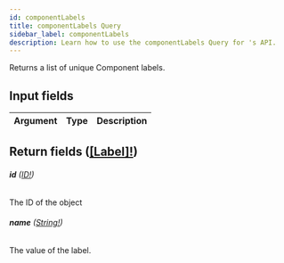 ```yaml
---
id: componentLabels
title: componentLabels Query
sidebar_label: componentLabels
description: Learn how to use the componentLabels Query for 's API.
---
```


Returns a list of unique Component labels.

## Input fields

| Argument | Type | Description |
| -------- | ---- | ----------- |

## Return fields ([[Label]!](api/schema/object/Label.mdx))

###### <b>id</b> ([ID!](api/schema/scalar/ID.mdx))

The ID of the object

###### <b>name</b> ([String!](api/schema/scalar/String.mdx))

The value of the label.
